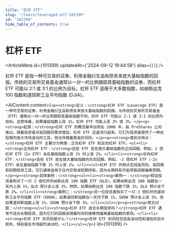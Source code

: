 ```yaml
---
title: "杠杆 ETF"
slug: "/learn/leveraged-etf-101399"
id: "101399"
hide_table_of_contents: true
---
```



# 杠杆 ETF

<ArticleMeta id={101399} updatedAt={'2024-09-12 19:44:58'} alias={`[]`} />
<div className='border-solid border-b border-t-0 my-4 border-[var(--ifm-color-gray-300)]' />

杠杆 ETF 是指一种可交易的证券，利用金融衍生品和债务来放大基础指数的回报。传统的交易所交易基金通常以一对一的比例跟踪其基础指数的证券，而杠杆 ETF 可能以 2:1 或 3:1 的比例为目标。杠杆 ETF 适用于大多数指数，如纳斯达克 100 指数和道琼斯工业平均指数 (DJIA)。

<AIContent content={`<p><strong>定义：</strong>杠杆 ETF（Leverage ETF）是一种可交易的证券，利用金融衍生品和债务来放大基础指数的回报。与传统的交易所交易基金（ETF）通常以一对一的比例跟踪其基础指数不同，杠杆 ETF 可能以 2:1 或 3:1 的比例为目标。这意味着，如果基础指数上涨 1%，杠杆 ETF 可能上涨 2% 或 3%。</p><p><strong>起源：</strong>杠杆 ETF 的概念最早出现在 2006 年，由 ProShares 公司推出。随着投资者对高回报的需求增加，杠杆 ETF 迅速流行起来。它们为投资者提供了一种在短期内放大市场波动的工具，但也伴随着更高的风险。</p><p><strong>类别与特点：</strong>杠杆 ETF 主要分为两类：正向杠杆 ETF 和反向杠杆 ETF。<ul><li><strong>正向杠杆 ETF：</strong>这些 ETF 旨在放大基础指数的正向回报。例如，2 倍杠杆 ETF（2x ETF）会在基础指数上涨 1% 时上涨 2%。</li><li><strong>反向杠杆 ETF：</strong>这些 ETF 旨在放大基础指数的负向回报。例如，-2 倍杠杆 ETF（-2x ETF）会在基础指数下跌 1% 时上涨 2%。</li></ul>杠杆 ETF 的特点包括高风险、高回报和短期投资工具。它们通常适用于日内交易或短期持有，因为长期持有可能导致回报偏离预期。</p><p><strong>具体案例：</strong><ul><li><strong>案例一：</strong>假设投资者购买了一只 2 倍杠杆的纳斯达克 100 指数 ETF（QLD）。如果纳斯达克 100 指数在一天内上涨 1%，QLD 预计会上涨 2%。然而，如果纳斯达克 100 指数下跌 1%，QLD 预计会下跌 2%。</li><li><strong>案例二：</strong>另一位投资者购买了一只-3 倍杠杆的道琼斯工业平均指数 ETF（SDOW）。如果道琼斯指数在一天内下跌 1%，SDOW 预计会上涨 3%。但如果道琼斯指数上涨 1%，SDOW 预计会下跌 3%。</li></ul></p><p><strong>常见问题：</strong><ul><li><strong>杠杆 ETF 适合长期投资吗？</strong>杠杆 ETF 通常不适合长期投资，因为它们的回报会随着时间的推移而偏离基础指数的表现。</li><li><strong>杠杆 ETF 的风险是什么？</strong>杠杆 ETF 的风险包括高波动性和潜在的巨大损失，特别是在市场剧烈波动时。</li></ul></p>`} id={101399} />
